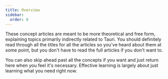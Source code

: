 ```yaml
---
title: Overview
sidebar:
  order: 0
---
```



<SimonSays title="You don't need in-depth knowledge in all these">
These concept articles are meant to be more theoretical and free form, explaining topics primarily indirectly related to Tauri. You should definitely read through all the titles for all the articles so you've heard about them at some point, but you don't have to read the full articles if you don't want to.

You can also skip ahead past all the concepts if you want and just return here when you feel it's necessary. Effective learning is largely about just learning what you need right now.
</SimonSays>
